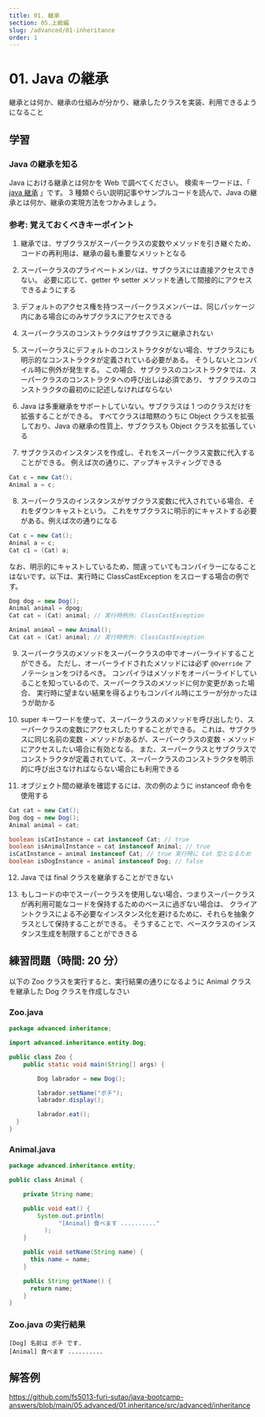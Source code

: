 ```yaml
---
title: 01. 継承
section: 05.上級編
slug: /advanced/01-inheritance
order: 1
---
```


# 01. Java の継承

<p class="goal">
  継承とは何か、継承の仕組みが分かり、継承したクラスを実装、利用できるようになること
</p>

## 学習

### Java の継承を知る

Java における継承とは何かを Web で調べてください。
検索キーワードは、「 [java 継承](https://www.google.com/search?q=java+継承) 」です。
3 種類ぐらい説明記事やサンプルコードを読んで、Java の継承とは何か、継承の実現方法をつかみましょう。

### 参考: 覚えておくべきキーポイント

1. 継承では、サブクラスがスーパークラスの変数やメソッドを引き継ぐため、コードの再利用は、継承の最も重要なメリットとなる

2. スーパークラスのプライベートメンバは、サブクラスには直接アクセスできない。
   必要に応じて、getter や setter メソッドを通して間接的にアクセスできるようにする

3. デフォルトのアクセス権を持つスーパークラスメンバーは、同じパッケージ内にある場合にのみサブクラスにアクセスできる

4. スーパークラスのコンストラクタはサブクラスに継承されない

5. スーパークラスにデフォルトのコンストラクタがない場合、サブクラスにも明示的なコンストラクタが定義されている必要がある。
   そうしないとコンパイル時に例外が発生する。
   この場合、サブクラスのコンストラクタでは、スーパークラスのコンストラクタへの呼び出しは必須であり、
   サブクラスのコンストラクタの最初のに記述しなければならない

6. Java は多重継承をサポートしていない。サブクラスは 1 つのクラスだけを拡張することができる。
   すべてクラスは暗黙のうちに Object クラスを拡張しており、Java の継承の性質上、サブクラスも Object クラスを拡張している

7. サブクラスのインスタンスを作成し、それをスーパークラス変数に代入することができる。
   例えば次の通りに、アップキャスティングできる

```java
Cat c = new Cat();
Animal a = c;
```

8. スーパークラスのインスタンスがサブクラス変数に代入されている場合、それをダウンキャストという。
   これをサブクラスに明示的にキャストする必要がある。例えば次の通りになる

```java
Cat c = new Cat();
Animal a = c;
Cat c1 = (Cat) a;
```

なお、明示的にキャストしているため、間違っていてもコンパイラーになることはないです。以下は、実行時に ClassCastException をスローする場合の例です。

```java
Dog dog = new Dog();
Animal animal = dpog;
Cat cat = (Cat) animal; // 実行時例外: ClassCastException
```

```java
Animal animal = new Animal();
Cat cat = (Cat) animal; // 実行時例外: ClassCastException
```

9. スーパークラスのメソッドをスーパークラスの中でオーバーライドすることができる。
   ただし、オーバーライドされたメソッドには必ず `@Override` アノテーションをつけるべき。
   コンパイラはメソッドをオーバーライドしていることを知っているので、スーパークラスのメソッドに何か変更があった場合、
   実行時に望まない結果を得るよりもコンパイル時にエラーが分かったほうが助かる

10. super キーワードを使って、スーパークラスのメソッドを呼び出したり、スーパークラスの変数にアクセスしたりすることができる。
    これは、サブクラスに同じ名前の変数・メソッドがあるが、スーパークラスの変数・メソッドにアクセスしたい場合に有効となる。
    また、スーパークラスとサブクラスでコンストラクタが定義されていて、スーパークラスのコンストラクタを明示的に呼び出さなければならない場合にも利用できる

11. オブジェクト間の継承を確認するには、次の例のように instanceof 命令を使用する

```java
Cat cat = new Cat();
Dog dog = new Dog();
Animal animal = cat;

boolean isCatInstance = cat instanceof Cat; // true
boolean isAnimalInstance = cat instanceof Animal; // true
isCatInstance = animal instanceof Cat; // true 実行時に Cat 型となるため
boolean isDogInstance = animal instanceof Dog; // false
```

12. Java では final クラスを継承することができない

13. もしコードの中でスーパークラスを使用しない場合、つまりスーパークラスが再利用可能なコードを保持するためのベースに過ぎない場合は、
    クライアントクラスによる不必要なインスタンス化を避けるために、それらを抽象クラスとして保持することができる。
    そうすることで、ベースクラスのインスタンス生成を制限することができきる

## 練習問題（時間: 20 分）

以下の Zoo クラスを実行すると、実行結果の通りになるように Animal クラスを継承した Dog クラスを作成しなさい

### Zoo.java

```java
package advanced.inheritance;

import advanced.inheritance.entity.Dog;

public class Zoo {
    public static void main(String[] args) {

        Dog labrador = new Dog();

        labrador.setName("ポチ");
        labrador.display();

        labrador.eat();
  }
}
```

### Animal.java

```java
package advanced.inheritance.entity;

public class Animal {

    private String name;

    public void eat() {
        System.out.println(
              "[Animal] 食べます .........."
          );
    }

    public void setName(String name) {
      this.name = name;
    }

    public String getName() {
      return name;
    }
}
```

### Zoo.java の実行結果

```console
[Dog] 名前は ポチ です.
[Animal] 食べます ..........
```

## 解答例

https://github.com/fs5013-furi-sutao/java-bootcamp-answers/blob/main/05.advanced/01.inheritance/src/advanced/inheritance
